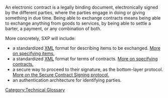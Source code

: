 [[Category:Technical Glossary]] 

An electronic contract is a legally binding document, electronically signed by the different parties, where the parties engage in doing or giving something in due time. Being able to exchange contracts means being able to exchange anything from goods to services, by being able to settle a barter, a payment, or any combination of both.  

More concretely, SXP will include:
* a standardized [[XML]] format for describing items to be exchanged. [[Items Specification|More on specifying items.]]
* a standardized [[XML]] format for terms of contracts.  [[Contracts Specification|More on specifying contracts.]]
* a secure way to proceed to their signature, as the bottom-layer protocol.  [[Secure Contract Signing Protocol|More on the Secure Contract Signing protocol.]]
* an authentication architecture for identifying parties.